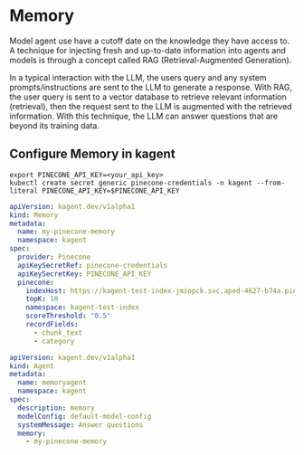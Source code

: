 # Memory


Model agent use have a cutoff date on the knowledge they have access to. A technique for injecting fresh and up-to-date information into agents and models is through a concept called RAG (Retrieval-Augmented Generation).

In a typical interaction with the LLM, the users query and any system prompts/instructions are sent to the LLM to generate a response. With RAG, the user query is sent to a vector database to retrieve relevant information (retrieval), then the request sent to the LLM is augmented with the retrieved information. With this technique, the LLM can answer questions that are beyond its training data.



## Configure Memory in kagent


```shell
export PINECONE_API_KEY=<your_api_key>
kubectl create secret generic pinecone-credentials -n kagent --from-literal PINECONE_API_KEY=$PINECONE_API_KEY
```



```yaml
apiVersion: kagent.dev/v1alpha1
kind: Memory
metadata:
  name: my-pinecone-memory
  namespace: kagent
spec:
  provider: Pinecone
  apiKeySecretRef: pinecone-credentials
  apiKeySecretKey: PINECONE_API_KEY
  pinecone:
    indexHost: https://kagent-test-index-jmiopck.svc.aped-4627-b74a.pinecone.io
    topK: 10
    namespace: kagent-test-index
    scoreThreshold: "0.5"
    recordFields:
      - chunk_text
      - category
```


```yaml
apiVersion: kagent.dev/v1alpha1
kind: Agent
metadata:
  name: memoryagent
  namespace: kagent
spec:
  description: memory
  modelConfig: default-model-config
  systemMessage: Answer questions
  memory:
    - my-pinecone-memory
```




